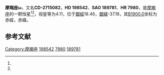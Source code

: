 {{Starbox begin
| name = 摩羯座ω
}}
{{Starbox observe
| epoch = [[J2000.0|J2000.0]]
| constell = [[摩羯座|摩羯座]]<ref name=SIMBAD>{{cite web
 | url=http://simbad.u-strasbg.fr/simbad/sim-id?Ident=HR+7980
 | title=Pulsating variable Star
 | publisher=Centre de Données astronomiques de Strasbourg
 | work=SIMBAD
 | accessdate=2012-07-13
 | archive-date=2016-03-16
 | archive-url=https://web.archive.org/web/20160316211711/http://simbad.u-strasbg.fr/simbad/sim-id?Ident=HR+7980
 | dead-url=no
 }}</ref><ref name=DATA>{{cite web
 | url=http://vizier.u-strasbg.fr/viz-bin/VizieR-5?-out.add=.&-source=5050&-corr=PK=HR&-out.max=9999&HR=7980
 | title=VizieR Detailed Page
 | accessdate=2012-07-13
 | archive-date=2019-08-14
 | archive-url=https://web.archive.org/web/20190814181235/http://vizier.u-strasbg.fr/viz-bin/VizieR-5?-out.add=.&-source=5050&-corr=PK=HR&-out.max=9999&HR=7980
 }}</ref>
| 星官 = 
| ra = {{RA|20|51|49.3}}<ref name=SIMBAD /><ref name=DATA />
| dec = {{DEC|-26|55|9}}<ref name=SIMBAD /><ref name=DATA />
| appmag_v = 4.11<ref name=SIMBAD /><ref name=DATA />
}}
{{Starbox character
| class = M0-III-IIIbBa0.2<ref name=SIMBAD /><ref name=DATA />
| b-v = 1.64<ref name=SIMBAD /><ref name=DATA />
| u-b = 1.93<ref name=SIMBAD /><ref name=DATA />
| r-i = 0.94<ref name=SIMBAD /><ref name=DATA />
| variable = 
}}
{{Starbox astrometry
| radial_v = 1.93
| prop_mo_ra = 9
| parallax = 0.001
| p_error = 
}}
{{Starbox catalog
| names =CD-2715082，[[SAO星表|SAO]] 189781，[[HD星表|HD]] 198542，[[HR星表|HR]] 7980}}
{{Starbox reference |Simbad=HR+7980}}
{{Starbox end}}

'''摩羯座ω'''，又名'''CD-2715082'''，'''HD 198542'''、'''SAO 189781'''、'''HR 7980'''，是[[摩羯座|摩羯座]]的一颗恒星<ref name=SIMBAD /><ref name=DATA />，视星等为4.11，位于[[銀道座標系|銀經]]18.46，[[銀道座標系|銀緯]]-37.18，其[[B1900.0|B1900.0]]坐标为赤經{{RA|20|45|51.3}}，赤緯{{DEC|-27|-37.18|36}}。

== 参考文献 ==
{{reflist}}

{{star-stub}}

{{摩羯座恒星}}
[[Category:摩羯座|Category:摩羯座]]
[[Category:HD和HDE天體|198542]]
[[Category:HR天體|7980]]
[[Category:SAO天體|189781]]